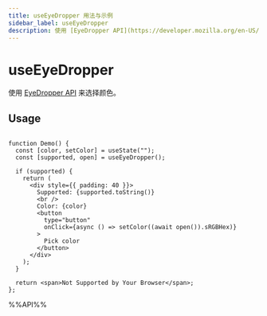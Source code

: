 ```yaml
---
title: useEyeDropper 用法与示例
sidebar_label: useEyeDropper
description: 使用 [EyeDropper API](https://developer.mozilla.org/en-US/docs/Web/API/EyeDropper_API) 来选择颜色。 本文介绍其用法、最佳实践与代码示例。
---
```

# useEyeDropper

使用 [EyeDropper API](https://developer.mozilla.org/en-US/docs/Web/API/EyeDropper_API) 来选择颜色。

## Usage

```tsx live

function Demo() {
  const [color, setColor] = useState("");
  const [supported, open] = useEyeDropper();

  if (supported) {
    return (
      <div style={{ padding: 40 }}>
        Supported: {supported.toString()}
        <br />
        Color: {color}
        <button
          type="button"
          onClick={async () => setColor((await open()).sRGBHex)}
        >
          Pick color
        </button>
      </div>
    );
  }

  return <span>Not Supported by Your Browser</span>;
};

```

%%API%%
